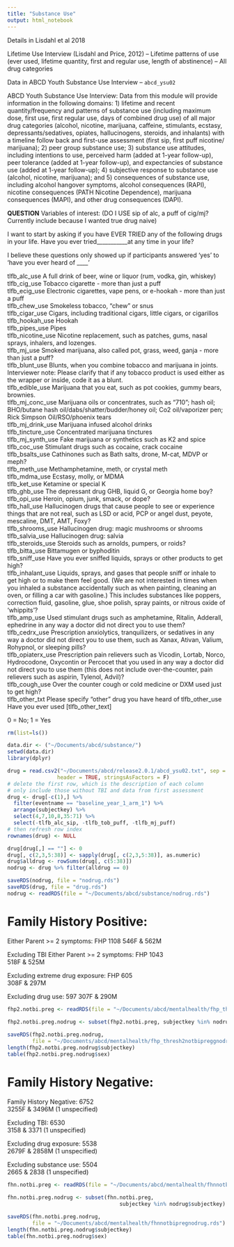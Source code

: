```yaml
---
title: "Substance Use"
output: html_notebook
---
```


Details in Lisdahl et al 2018  
  
Lifetime Use Interview (Lisdahl and Price, 2012) -- Lifetime patterns of use (ever used, lifetime quantity, first and regular use, length of abstinence)	-- All drug categories  

Data in ABCD Youth Substance Use Interview -- `abcd_ysu02`  

ABCD Youth Substance Use Interview: Data from this module will provide information in the following domains: 1) lifetime and recent quantity/frequency and patterns of substance use (including maximum dose, first use, first regular use, days of combined drug use) of all major drug categories (alcohol, nicotine, marijuana, caffeine, stimulants, ecstasy, depressants/sedatives, opiates, hallucinogens, steroids, and inhalants) with a timeline follow back and first-use assessment (first sip, first puff nicotine/ marijuana); 2) peer group substance use; 3) substance use attitudes, including intentions to use, perceived harm (added at 1-year follow-up), peer tolerance (added at 1-year follow-up), and expectancies of substance use (added at 1-year follow-up); 4) subjective response to substance use (alcohol, nicotine, marijuana); and 5) consequences of substance use, including alcohol hangover symptoms, alcohol consequences (RAPI), nicotine consequences (PATH Nicotine Dependence), marijuana consequences (MAPI), and other drug consequences (DAPI).  
  
**QUESTION** Variables of interest:  (DO I USE sip of alc, a puff of cig/mj? Currently include because I wanted true drug naive)  

I want to start by asking if you have EVER TRIED any of the following drugs in your life. Have you ever tried___________at any time in your life?  
  
I believe these questions only showed up if participants answered 'yes' to 'have you ever heard of ____'
  
tlfb_alc_use 	A full drink of beer, wine or liquor (rum, vodka, gin, whiskey)    
tlfb_cig_use	Tobacco cigarette - more than just a puff      
tlfb_ecig_use	Electronic cigarettes, vape pens, or e-hookah - more than just a puff  
tlfb_chew_use	Smokeless tobacco, "chew" or snus   
tlfb_cigar_use	Cigars, including traditional cigars, little cigars, or cigarillos  
tlfb_hookah_use	Hookah  
tlfb_pipes_use	Pipes  
tlfb_nicotine_use	Nicotine replacement, such as patches, gums, nasal sprays, inhalers, and lozenges.  
tlfb_mj_use	Smoked marijuana, also called pot, grass, weed, ganja - more than just a puff?  
tlfb_blunt_use	Blunts, when you combine tobacco and marijuana in joints. Interviewer note: Please clarify that if any tobacco product is used either as the wrapper or inside, code it as a blunt.  
tlfb_edible_use	Marijuana that you eat, such as pot cookies, gummy bears, brownies.  
tlfb_mj_conc_use	Marijuana oils or concentrates, such as "710"; hash oil; BHO/butane hash oil/dabs/shatter/budder/honey oil; Co2 oil/vaporizer pen; Rick Simpson Oil/RSO/phoenix tears  
tlfb_mj_drink_use	Marijuana infused alcohol drinks  
tlfb_tincture_use	Concentrated marijuana tinctures  
tlfb_mj_synth_use	Fake marijuana or synthetics such as K2 and spice  
tlfb_coc_use	Stimulant drugs such as cocaine, crack cocaine  
tlfb_bsalts_use	Cathinones such as Bath salts, drone, M-cat, MDVP or meph?  
tlfb_meth_use	Methamphetamine, meth, or crystal meth  
tlfb_mdma_use	Ecstasy, molly, or MDMA  
tlfb_ket_use	Ketamine or special K  
tlfb_ghb_use	The depressant drug GHB, liquid G, or Georgia home boy?  
tlfb_opi_use	Heroin, opium, junk, smack, or dope?  
tlfb_hall_use	Hallucinogen drugs that cause people to see or experience things that are not real, such as LSD or acid, PCP or angel dust, peyote, mescaline, DMT, AMT, Foxy?  
tlfb_shrooms_use	Hallucinogen drug: magic mushrooms or shrooms  
tlfb_salvia_use	Hallucinogen drug: salvia  
tlfb_steroids_use	Steroids such as arnolds, pumpers, or roids?  
tlfb_bitta_use	Bittamugen or byphoditin  
tlfb_sniff_use	Have you ever sniffed liquids, sprays or other products to get high?  
tlfb_inhalant_use	Liquids, sprays, and gases that people sniff or inhale to get high or to make them feel good. (We are not interested in times when you inhaled a substance accidentally such as when painting, cleaning an oven, or filling a car with gasoline.) This includes substances like poppers, correction fluid, gasoline, glue, shoe polish, spray paints, or nitrous oxide of 'whippits'?  
tlfb_amp_use	Used stimulant drugs such as amphetamine, Ritalin, Adderall, ephedrine in any way a doctor did not direct you to use them?  
tlfb_cedrx_use	Prescription anxiolytics, tranquilizers, or sedatives in any way a doctor did not direct you to use them, such as Xanax, Ativan, Valium, Rohypnol, or sleeping pills?  
tlfb_opiaterx_use	Prescription pain relievers such as Vicodin, Lortab, Norco, Hydrocodone, Oxycontin or Percocet that you used in any way a doctor did not direct you to use them (this does not include over-the-counter, pain relievers such as aspirin, Tylenol, Advil)?  
tlfb_cough_use	Over the counter cough or cold medicine or DXM used just to get high?  
tlfb_other_txt	Please specify "other" drug you have heard of
tlfb_other_use	Have you ever used [tlfb_other_text]  


0 = No; 1 = Yes 

```r
rm(list=ls())
```


```r
data.dir <- ("~/Documents/abcd/substance/")
setwd(data.dir)
library(dplyr)

drug = read.csv2("~/Documents/abcd/release2.0.1/abcd_ysu02.txt", sep = "\t", 
                header = TRUE, stringsAsFactors = F)
# delete the first row, which is the description of each column
# only include those without TBI and data from first assessment
drug <- drug[-c(1),] %>%
  filter(eventname == "baseline_year_1_arm_1") %>%
  arrange(subjectkey) %>%
  select(4,7,10,8,35:71) %>%
  select(-tlfb_alc_sip, -tlfb_tob_puff, -tlfb_mj_puff)
# then refresh row index
rownames(drug) <- NULL

drug[drug[,] == ""] <- 0
drug[, c(2,3,5:38)] <- sapply(drug[, c(2,3,5:38)], as.numeric)
drug$alldrug <- rowSums(drug[, c(5:38)])
nodrug <- drug %>% filter(alldrug == 0)

saveRDS(nodrug, file = "nodrug.rds")
saveRDS(drug, file = "drug.rds")
nodrug <- readRDS(file = "~/Documents/abcd/substance/nodrug.rds")

```

# Family History Positive:  
Either Parent >= 2 symptoms: FHP 1108 
546F & 562M
     
Excluding TBI Either Parent >= 2 symptoms: FHP 1043   
518F & 525M

Excluding extreme drug exposure: FHP 605   
308F & 297M

Excluding drug use: 597
307F & 290M

```r
fhp2.notbi.preg <- readRDS(file = "~/Documents/abcd/mentalhealth/fhp_thresh2notbipreg.rds")

fhp2.notbi.preg.nodrug <- subset(fhp2.notbi.preg, subjectkey %in% nodrug$subjectkey)
  
saveRDS(fhp2.notbi.preg.nodrug, 
        file = "~/Documents/abcd/mentalhealth/fhp_thresh2notbipreggnodrug.rds")
length(fhp2.notbi.preg.nodrug$subjectkey)
table(fhp2.notbi.preg.nodrug$sex)
```



# Family History Negative:  
Family History Negative: 6752         
3255F  &  3496M (1 unspecified)  
    
Excluding TBI: 6530    
3158  &  3371 (1 unspecified)  

Excluding drug exposure: 5538  
2679F  &  2858M (1 unspecified)

Excluding substance use: 5504  
2665 & 2838 (1 unspecified)

```r
fhn.notbi.preg <- readRDS(file = "~/Documents/abcd/mentalhealth/fhnnotbipreg.rds")

fhn.notbi.preg.nodrug <- subset(fhn.notbi.preg, 
                                    subjectkey %in% nodrug$subjectkey)
  
saveRDS(fhn.notbi.preg.nodrug, 
        file = "~/Documents/abcd/mentalhealth/fhnnotbipregnodrug.rds")
length(fhn.notbi.preg.nodrug$subjectkey)
table(fhn.notbi.preg.nodrug$sex)
```
